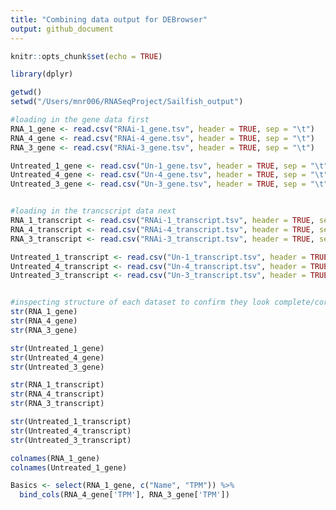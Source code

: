 ```yaml
---
title: "Combining data output for DEBrowser"
output: github_document
---
```





```r
knitr::opts_chunk$set(echo = TRUE)
```



```r
library(dplyr)
```

```r
getwd()
setwd("/Users/mnr006/RNASeqProject/Sailfish_output")

#loading in the gene data first
RNA_1_gene <- read.csv("RNAi-1_gene.tsv", header = TRUE, sep = "\t")
RNA_4_gene <- read.csv("RNAi-4_gene.tsv", header = TRUE, sep = "\t")
RNA_3_gene <- read.csv("RNAi-3_gene.tsv", header = TRUE, sep = "\t")

Untreated_1_gene <- read.csv("Un-1_gene.tsv", header = TRUE, sep = "\t")
Untreated_4_gene <- read.csv("Un-4_gene.tsv", header = TRUE, sep = "\t")
Untreated_3_gene <- read.csv("Un-3_gene.tsv", header = TRUE, sep = "\t")


#loading in the trancscript data next
RNA_1_transcript <- read.csv("RNAi-1_transcript.tsv", header = TRUE, sep = "\t")
RNA_4_transcript <- read.csv("RNAi-4_transcript.tsv", header = TRUE, sep = "\t")
RNA_3_transcript <- read.csv("RNAi-3_transcript.tsv", header = TRUE, sep = "\t")

Untreated_1_transcript <- read.csv("Un-1_transcript.tsv", header = TRUE, sep = "\t")
Untreated_4_transcript <- read.csv("Un-4_transcript.tsv", header = TRUE, sep = "\t")
Untreated_3_transcript <- read.csv("Un-3_transcript.tsv", header = TRUE, sep = "\t")


#inspecting structure of each dataset to confirm they look complete/correct/comparable
str(RNA_1_gene)
str(RNA_4_gene)
str(RNA_3_gene)

str(Untreated_1_gene)
str(Untreated_4_gene)
str(Untreated_3_gene)

str(RNA_1_transcript)
str(RNA_4_transcript)
str(RNA_3_transcript)

str(Untreated_1_transcript)
str(Untreated_4_transcript)
str(Untreated_3_transcript)

colnames(RNA_1_gene)
colnames(Untreated_1_gene)
```


```r
Basics <- select(RNA_1_gene, c("Name", "TPM")) %>%
  bind_cols(RNA_4_gene['TPM'], RNA_3_gene['TPM'])
```







